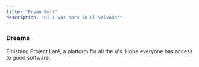 ```yaml
---
title: "Bryan Bell"
description: "Hi I was born in El Salvador"
---
```


### Dreams
Finishing Project Laré, a platform for all the u's. Hope everyone has access to good software.